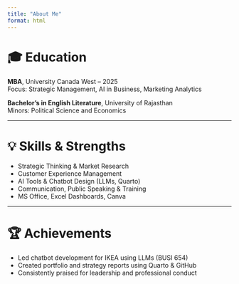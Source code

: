 ```yaml
---
title: "About Me"
format: html
---
```


# 🎓 Education

**MBA**, University Canada West – 2025  
Focus: Strategic Management, AI in Business, Marketing Analytics

**Bachelor’s in English Literature**, University of Rajasthan  
Minors: Political Science and Economics

---

# 💡 Skills & Strengths

- Strategic Thinking & Market Research  
- Customer Experience Management  
- AI Tools & Chatbot Design (LLMs, Quarto)  
- Communication, Public Speaking & Training  
- MS Office, Excel Dashboards, Canva

---

# 🏆 Achievements

- Led chatbot development for IKEA using LLMs (BUSI 654)
- Created portfolio and strategy reports using Quarto & GitHub
- Consistently praised for leadership and professional conduct
